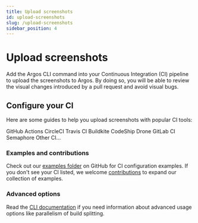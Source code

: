 ```yaml
---
title: Upload screenshots
id: upload-screenshots
slug: /upload-screenshots
sidebar_position: 4
---
```



# Upload screenshots

Add the Argos CLI command into your Continuous Integration (CI) pipeline to upload the screenshots to Argos.
By doing so, you will be able to review the visual changes introduced by a pull request and avoid visual bugs.

## Configure your CI

Here are some guides to help you upload screenshots with popular CI tools:

<Cards>
  <LinkCard to="/github-actions" image={githubLogo}>
    GitHub Actions
  </LinkCard>
  <LinkCard to="/circle-ci" image={circleCiLogo}>
    CircleCI
  </LinkCard>
  <LinkCard to="/travis-ci" image={travisLogo}>
    Travis CI
  </LinkCard>
  <LinkCard to="/buildkite" image={buildkiteLogo}>
    Buildkite
  </LinkCard>
  <LinkCard to="/codeship" image={codeshipLogo}>
    CodeShip
  </LinkCard>
  <LinkCard to="/drone-ci" image={droneLogo}>
    Drone
  </LinkCard>
  <LinkCard to="/gitlab-ci" image={gitlabLogo}>
    GitLab CI
  </LinkCard>
  <LinkCard to="/semaphore-ci" image={semaphoreLogo}>
    Semaphore
  </LinkCard>
  <LinkCard to="/semaphore-ci">Other CI...</LinkCard>
</Cards>

<HelpSection />

### Examples and contributions

Check out our [examples folder](https://github.com/argos-ci/argos/tree/main/examples) on GitHub for CI configuration examples. If you don't see your CI listed, we welcome [contributions](https://github.com/argos-ci/argos/blob/main/CONTRIBUTING.md) to expand our collection of examples.

### Advanced options

Read the [CLI documentation](/argos-cli#advanced-usage) if you need information about advanced usage options like parallelism of build splitting.

<Enjoy />
